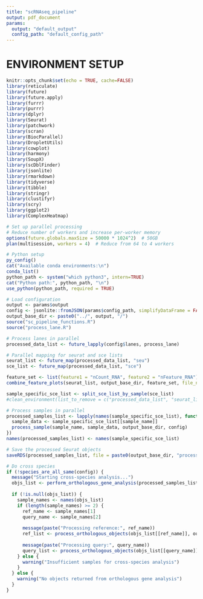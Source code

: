 ```yaml
---
title: "scRNAseq_pipeline"
output: pdf_document
params:
  output: "default_output" 
  config_path: "default_config_path" 
---
```


# ENVIRONMENT SETUP

```r
knitr::opts_chunk$set(echo = TRUE, cache=FALSE)
library(reticulate)
library(future)
library(future.apply)
library(furrr)
library(purrr)
library(dplyr)
library(Seurat)
library(patchwork)
library(scran)
library(BiocParallel)
library(DropletUtils)
library(cowplot)
library(harmony)
library(SoupX)
library(scDblFinder)
library(jsonlite)
library(rmarkdown)
library(tidyverse)
library(tibble)
library(stringr)
library(clustifyr)
library(scry)
library(ggplot2)
library(ComplexHeatmap)

# Set up parallel processing
# Reduce number of workers and increase per-worker memory
options(future.globals.maxSize = 50000 * 1024^2)  # 50GB
plan(multisession, workers = 4)  # Reduce from 64 to 4 workers

# Python setup
py_config()
cat("Available conda environments:\n")
conda_list()
python_path <- system("which python3", intern=TRUE)
cat("Python path:", python_path, "\n")
use_python(python_path, required = TRUE)

# Load configuration
output <- params$output
config <- jsonlite::fromJSON(params$config_path, simplifyDataFrame = FALSE)
output_base_dir <- paste0("../", output, "/")
source("sc_pipeline_functions.R")
source("process_lane.R")

```
```r

# Process lanes in parallel
processed_data_list <- future_lapply(config$lanes, process_lane)
```
```r
# Parallel mapping for seurat and sce lists
seurat_list <- future_map(processed_data_list, "seu")
sce_list <- future_map(processed_data_list, "sce")

feature_set <- list(feature1 = "nCount_RNA", feature2 = "nFeature_RNA")
combine_feature_plots(seurat_list, output_base_dir, feature_set, file_name_base = "post_soupx_qc")

sample_specific_sce_list <- split_sce_list_by_sample(sce_list)
#clean_environment(list_to_remove = c("processed_data_list", "seurat_list", "feature_set"))

# Process samples in parallel
processed_samples_list <- lapply(names(sample_specific_sce_list), function(sample_name) {
  sample_data <- sample_specific_sce_list[[sample_name]]
  process_sample(sample_name, sample_data, output_base_dir, config)
})
names(processed_samples_list) <- names(sample_specific_sce_list)

# Save the processed Seurat objects
saveRDS(processed_samples_list, file = paste0(output_base_dir, "processed_seurat_objects.rds"))
```
```r
# Do cross species
if (!species_are_all_same(config)) {
  message("Starting cross-species analysis...")
  objs_list <- perform_orthologous_gene_analysis(processed_samples_list, config, output_base_dir)
  
  if (!is.null(objs_list)) {
    sample_names <- names(objs_list)
    if (length(sample_names) >= 2) {
      ref_name <- sample_names[1]
      query_name <- sample_names[2]
      
      message(paste("Processing reference:", ref_name))
      ref_list <- process_orthologous_objects(objs_list[[ref_name]], output_base_dir, config, ref_name)
      
      message(paste("Processing query:", query_name))
      query_list <- process_orthologous_objects(objs_list[[query_name]], output_base_dir, config, query_name)
    } else {
      warning("Insufficient samples for cross-species analysis")
    }
  } else {
    warning("No objects returned from orthologous gene analysis")
  }
}
```


